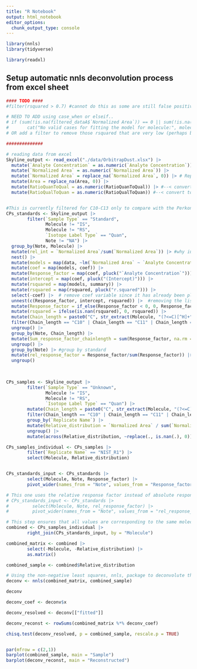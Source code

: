 ```yaml
---
title: "R Notebook"
output: html_notebook
editor_options: 
  chunk_output_type: console
---
```




```r
library(nnls)
library(tidyverse)

library(readxl)

```



## Setup automatic nnls deconvolution process from excel sheet
```r

#### TODO ####
#filter(rsquared > 0.7) #cannot do this as some are still false positive and need to replace formula later with 0 for nnls 

# NEED TO ADD using case_when or elseif..
# if (sum(!is.na(filtered_dataA$`Normalized Area`)) == 0 || sum(!is.na(filtered_dataA$`Analyte Concentration`)) == 0) {
#       cat("No valid cases for fitting the model for molecule:", molecule_name, "\n")
# OR add a filter to remove those rsquared that are very low (perhaps below 0.7?)  

##############

# reading data from excel
Skyline_output <- read_excel("./data/OrbitrapDust.xlsx") |>
  mutate(`Analyte Concentration` = as.numeric(`Analyte Concentration`)) |> 
  mutate(`Normalized Area` = as.numeric(`Normalized Area`)) |> 
  mutate(`Normalized Area` = replace_na(`Normalized Area`, 0)) |> # Replace missing values in the Response_factor column with 0
  mutate(Area = replace_na(Area, 0)) |>
  mutate(RatioQuanToQual = as.numeric(RatioQuanToQual)) |> #--< convert to numeric #-->
  mutate(RatioQualToQuan = as.numeric(RatioQualToQuan)) #--< convert to numeric #-->


#This is currently filtered for C10-C13 only to compare with the Perkons script. Will remove later or add as an argument in function
CPs_standards <- Skyline_output |> 
        filter(`Sample Type` == "Standard",
               Molecule != "IS",
               Molecule != "RS",
               `Isotope Label Type` == "Quan",
               Note != "NA") |> 
  group_by(Note, Molecule) |>
  mutate(rel_int = `Normalized Area`/sum(`Normalized Area`)) |> #why ius it needed? Maybe can be removed
  nest() |> 
  mutate(models = map(data, ~lm(`Normalized Area` ~ `Analyte Concentration`, data = .x))) |> 
  mutate(coef = map(models, coef)) |> 
  mutate(Response_factor = map(coef, pluck("`Analyte Concentration`"))) |> 
  mutate(intercept = map(coef, pluck("(Intercept)"))) |> 
  mutate(rsquared = map(models, summary)) |> 
  mutate(rsquared = map(rsquared, pluck("r.squared"))) |>
  select(-coef) |>  # remove coef variable since it has already been plucked
  unnest(c(Response_factor, intercept, rsquared)) |>  #removing the list type for these variables
  mutate(Response_factor = if_else(Response_factor < 0, 0, Response_factor)) |> # replace negative RF with 0
  mutate(rsquared = ifelse(is.nan(rsquared), 0, rsquared)) |> 
  mutate(Chain_length = paste0("C", str_extract(Molecule, "(?<=C)[^H]+"))) |> 
  filter(Chain_length == "C10" | Chain_length == "C11" | Chain_length == "C12" | Chain_length == "C13") |> #this will be remove later or added as arg in fn
  ungroup() |> 
  group_by(Note, Chain_length) |> 
  mutate(Sum_response_factor_chainlength = sum(Response_factor, na.rm = TRUE)) |> 
  ungroup() |> 
  group_by(Note) |> #group by standard 
  mutate(rel_response_factor = Response_factor/sum(Response_factor)) |> #rel RF by standard
  ungroup()

  
 
CPs_samples <- Skyline_output |> 
        filter(`Sample Type` == "Unknown",
               Molecule != "IS",
               Molecule != "RS",
               `Isotope Label Type` == "Quan") |> 
        mutate(Chain_length = paste0("C", str_extract(Molecule, "(?<=C)[^H]+"))) |> 
        filter(Chain_length == "C10" | Chain_length == "C11" | Chain_length == "C12" | Chain_length == "C13") |> #this will be remove later or added as arg in fn
        group_by(`Replicate Name`) |> 
        mutate(Relative_distribution = `Normalized Area` / sum(`Normalized Area`, na.rm = TRUE)) |> 
        ungroup() |> 
        mutate(across(Relative_distribution, ~replace(., is.nan(.), 0))) #replace NaN with zero

CPs_samples_individual <- CPs_samples |> 
        filter(`Replicate Name` == "NIST_R1") |> 
        select(Molecule, Relative_distribution)


CPs_standards_input <- CPs_standards |>
        select(Molecule, Note, Response_factor) |>
        pivot_wider(names_from = "Note", values_from = "Response_factor")

# This one uses the relative response factor instead of absolute response factor for comparison. Results should be the same?
# CPs_standards_input <- CPs_standards |> 
#         select(Molecule, Note, rel_response_factor) |> 
#         pivot_wider(names_from = "Note", values_from = "rel_response_factor")

# This step ensures that all values are corresponding to the same molecule for std and sample        
combined <- CPs_samples_individual |> 
        right_join(CPs_standards_input, by = "Molecule")

combined_matrix <- combined |> 
        select(-Molecule, -Relative_distribution) |> 
        as.matrix()

combined_sample <- combined$Relative_distribution

# Using the non-negative least squares, nnls, package to deconvolute the distribution
deconv <- nnls(combined_matrix, combined_sample)

deconv

deconv_coef <- deconv$x

deconv_resolved <- deconv[["fitted"]]

deconv_reconst <- rowSums(combined_matrix %*% deconv_coef)

chisq.test(deconv_resolved, p = combined_sample, rescale.p = TRUE)


par(mfrow = c(2,1))
barplot(combined_sample, main = "Sample")
barplot(deconv_reconst, main = "Reconstructed")



```




